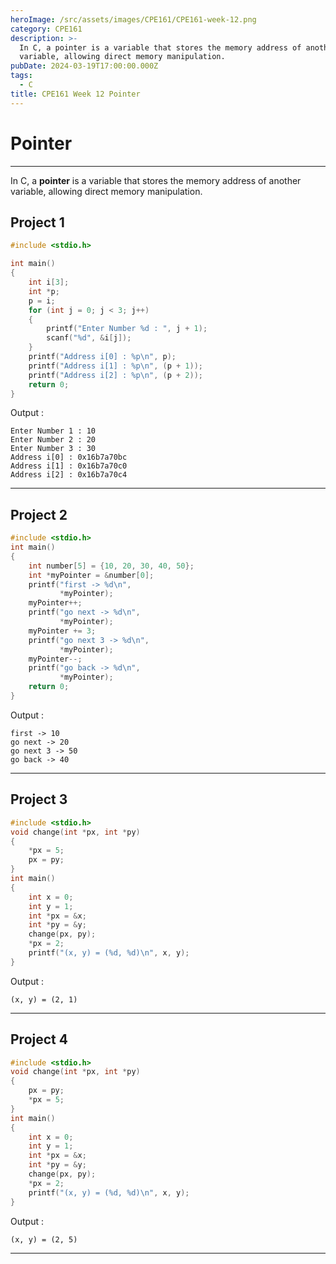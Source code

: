```yaml
---
heroImage: /src/assets/images/CPE161/CPE161-week-12.png
category: CPE161
description: >-
  In C, a pointer is a variable that stores the memory address of another
  variable, allowing direct memory manipulation.
pubDate: 2024-03-19T17:00:00.000Z
tags:
  - C
title: CPE161 Week 12 Pointer
---
```


# Pointer

***

In C, a **pointer** is a variable that stores the memory address of another variable, allowing direct memory manipulation.

## Project 1

```c
#include <stdio.h>

int main()
{
    int i[3];
    int *p;
    p = i;
    for (int j = 0; j < 3; j++)
    {
        printf("Enter Number %d : ", j + 1);
        scanf("%d", &i[j]);
    }
    printf("Address i[0] : %p\n", p);
    printf("Address i[1] : %p\n", (p + 1));
    printf("Address i[2] : %p\n", (p + 2));
    return 0;
}

```

Output :

```plaintext
Enter Number 1 : 10
Enter Number 2 : 20
Enter Number 3 : 30
Address i[0] : 0x16b7a70bc
Address i[1] : 0x16b7a70c0
Address i[2] : 0x16b7a70c4
```

***

## Project 2

```c
#include <stdio.h>
int main()
{
    int number[5] = {10, 20, 30, 40, 50};
    int *myPointer = &number[0];
    printf("first -> %d\n",
           *myPointer);
    myPointer++;
    printf("go next -> %d\n",
           *myPointer);
    myPointer += 3;
    printf("go next 3 -> %d\n",
           *myPointer);
    myPointer--;
    printf("go back -> %d\n",
           *myPointer);
    return 0;
}
```

Output :

```plaintext
first -> 10
go next -> 20
go next 3 -> 50
go back -> 40
```

***

## Project 3

```c
#include <stdio.h>
void change(int *px, int *py)
{
    *px = 5;
    px = py;
}
int main()
{
    int x = 0;
    int y = 1;
    int *px = &x;
    int *py = &y;
    change(px, py);
    *px = 2;
    printf("(x, y) = (%d, %d)\n", x, y);
}

```

Output :

```plaintext
(x, y) = (2, 1)
```

***

## Project 4

```c
#include <stdio.h>
void change(int *px, int *py)
{
    px = py;
    *px = 5;
}
int main()
{
    int x = 0;
    int y = 1;
    int *px = &x;
    int *py = &y;
    change(px, py);
    *px = 2;
    printf("(x, y) = (%d, %d)\n", x, y);
}
```

Output :

```plaintext
(x, y) = (2, 5)
```

***

